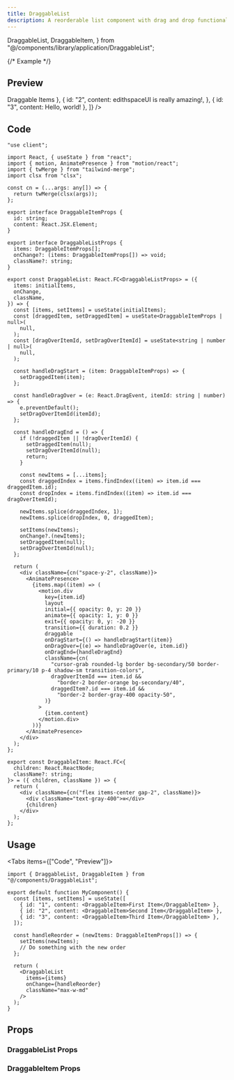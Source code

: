 ```yaml
---
title: DraggableList
description: A reorderable list component with drag and drop functionality.
---
```


  DraggableList,
  DraggableItem,
} from "@/components/library/application/DraggableList";


{/* Example */}


## Preview

<PreviewContainer>
  <DraggableList
    items={[
      { id: "1", content: <DraggableItem>Draggable Items</DraggableItem> },
      {
        id: "2",
        content: <DraggableItem>edithspaceUI is really amazing!</DraggableItem>,
      },
      { id: "3", content: <DraggableItem>Hello, world!</DraggableItem> },
    ]}
  />
</PreviewContainer>

## Code

```tsx title="DraggableList.tsx"
"use client";

import React, { useState } from "react";
import { motion, AnimatePresence } from "motion/react";
import { twMerge } from "tailwind-merge";
import clsx from "clsx";

const cn = (...args: any[]) => {
  return twMerge(clsx(args));
};

export interface DraggableItemProps {
  id: string;
  content: React.JSX.Element;
}

export interface DraggableListProps {
  items: DraggableItemProps[];
  onChange?: (items: DraggableItemProps[]) => void;
  className?: string;
}

export const DraggableList: React.FC<DraggableListProps> = ({
  items: initialItems,
  onChange,
  className,
}) => {
  const [items, setItems] = useState(initialItems);
  const [draggedItem, setDraggedItem] = useState<DraggableItemProps | null>(
    null,
  );
  const [dragOverItemId, setDragOverItemId] = useState<string | number | null>(
    null,
  );

  const handleDragStart = (item: DraggableItemProps) => {
    setDraggedItem(item);
  };

  const handleDragOver = (e: React.DragEvent, itemId: string | number) => {
    e.preventDefault();
    setDragOverItemId(itemId);
  };

  const handleDragEnd = () => {
    if (!draggedItem || !dragOverItemId) {
      setDraggedItem(null);
      setDragOverItemId(null);
      return;
    }

    const newItems = [...items];
    const draggedIndex = items.findIndex((item) => item.id === draggedItem.id);
    const dropIndex = items.findIndex((item) => item.id === dragOverItemId);

    newItems.splice(draggedIndex, 1);
    newItems.splice(dropIndex, 0, draggedItem);

    setItems(newItems);
    onChange?.(newItems);
    setDraggedItem(null);
    setDragOverItemId(null);
  };

  return (
    <div className={cn("space-y-2", className)}>
      <AnimatePresence>
        {items.map((item) => (
          <motion.div
            key={item.id}
            layout
            initial={{ opacity: 0, y: 20 }}
            animate={{ opacity: 1, y: 0 }}
            exit={{ opacity: 0, y: -20 }}
            transition={{ duration: 0.2 }}
            draggable
            onDragStart={() => handleDragStart(item)}
            onDragOver={(e) => handleDragOver(e, item.id)}
            onDragEnd={handleDragEnd}
            className={cn(
              "cursor-grab rounded-lg border bg-secondary/50 border-primary/10 p-4 shadow-sm transition-colors",
              dragOverItemId === item.id &&
                "border-2 border-orange bg-secondary/40",
              draggedItem?.id === item.id &&
                "border-2 border-gray-400 opacity-50",
            )}
          >
            {item.content}
          </motion.div>
        ))}
      </AnimatePresence>
    </div>
  );
};

export const DraggableItem: React.FC<{
  children: React.ReactNode;
  className?: string;
}> = ({ children, className }) => {
  return (
    <div className={cn("flex items-center gap-2", className)}>
      <div className="text-gray-400">≡</div>
      {children}
    </div>
  );
};
```

## Usage

<Tabs items={["Code", "Preview"]}>
  <Tab value="Preview">
    <PreviewContainer>
      <DraggableListExample />
    </PreviewContainer>
  </Tab>
  <Tab value="Code">

```tsx
import { DraggableList, DraggableItem } from "@/components/DraggableList";

export default function MyComponent() {
  const [items, setItems] = useState([
    { id: "1", content: <DraggableItem>First Item</DraggableItem> },
    { id: "2", content: <DraggableItem>Second Item</DraggableItem> },
    { id: "3", content: <DraggableItem>Third Item</DraggableItem> },
  ]);

  const handleReorder = (newItems: DraggableItemProps[]) => {
    setItems(newItems);
    // Do something with the new order
  };

  return (
    <DraggableList
      items={items}
      onChange={handleReorder}
      className="max-w-md"
    />
  );
}
```

  </Tab>
</Tabs>

## Props

### DraggableList Props

<AutoTypeTable
  path="./components/library/application/DraggableList.tsx"
  name="DraggableListProps"
/>

### DraggableItem Props

<AutoTypeTable
  path="./components/library/application/DraggableList.tsx"
  name="DraggableItemProps"
/>
